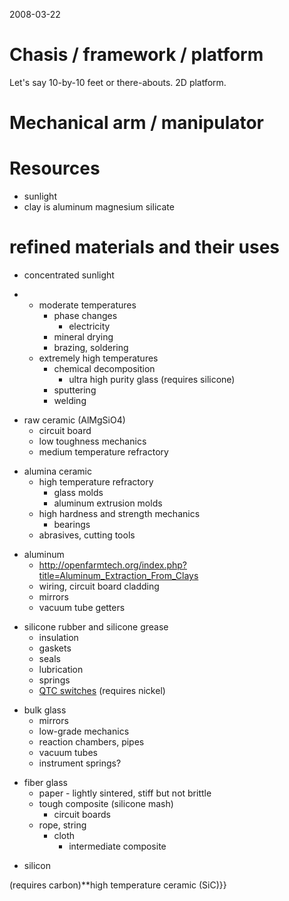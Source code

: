2008-03-22

= Chasis / framework / platform =
Let's say 10-by-10 feet or there-abouts. 2D platform. 

= Mechanical arm / manipulator =

= Resources =
* sunlight
* clay is aluminum magnesium silicate

= refined materials and their uses =
*concentrated sunlight

**moderate temperatures
***phase changes
****electricity
***mineral drying
***brazing, soldering
**extremely high temperatures
***chemical decomposition
****ultra high purity glass (requires silicone)
***sputtering
***welding

*raw ceramic (AlMgSiO4)
**circuit board
**low toughness mechanics
**medium temperature refractory

*alumina ceramic
**high temperature refractory
***glass molds
***aluminum extrusion molds
**high hardness and strength mechanics
***bearings
**abrasives, cutting tools

* aluminum
**http://openfarmtech.org/index.php?title=Aluminum_Extraction_From_Clays
**wiring, circuit board cladding
** mirrors
**vacuum tube getters

* silicone rubber and silicone grease
** insulation
** gaskets
** seals
** lubrication
**springs
** [[QTC pills|QTC switches]] (requires nickel)

*bulk glass
**mirrors
**low-grade mechanics
**reaction chambers, pipes
**vacuum tubes
**instrument springs?

*fiber glass
**paper - lightly sintered, stiff but not brittle
**tough composite (silicone mash)
***circuit boards
**rope, string
***cloth
****intermediate composite

*silicon

(requires carbon)**high temperature ceramic (SiC)}}
